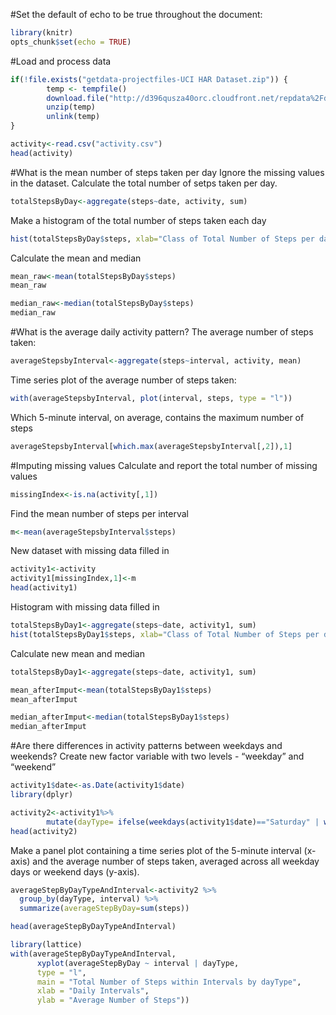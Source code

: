 #Set the default of echo to be true throughout the document:
```r
library(knitr)
opts_chunk$set(echo = TRUE)
```
#Load and process data
```r
if(!file.exists("getdata-projectfiles-UCI HAR Dataset.zip")) {
        temp <- tempfile()
        download.file("http://d396qusza40orc.cloudfront.net/repdata%2Fdata%2Factivity.zip",temp)
        unzip(temp)
        unlink(temp)
}

activity<-read.csv("activity.csv")
head(activity)
```
#What is the mean number of steps taken per day
Ignore the missing values in the dataset. Calculate the total number of setps taken per day.
```r
totalStepsByDay<-aggregate(steps~date, activity, sum)
```
Make a histogram of the total number of steps taken each day
```r
hist(totalStepsByDay$steps, xlab="Class of Total Number of Steps per day", ylab="Number of Days", main="Total Number of Steps taken each day")
```
Calculate the mean and median
```r
mean_raw<-mean(totalStepsByDay$steps)
mean_raw
```
```r
median_raw<-median(totalStepsByDay$steps)
median_raw
```
#What is the average daily activity pattern?
The average number of steps taken:
```r
averageStepsbyInterval<-aggregate(steps~interval, activity, mean)
```
Time series plot of the average number of steps taken:
```r
with(averageStepsbyInterval, plot(interval, steps, type = "l"))
```
Which 5-minute interval, on average, contains the maximum number of steps
```r
averageStepsbyInterval[which.max(averageStepsbyInterval[,2]),1]
```
#Imputing missing values
Calculate and report the total number of missing values
```r
missingIndex<-is.na(activity[,1])
```
Find the mean number of steps per interval
```r
m<-mean(averageStepsbyInterval$steps)
```
New dataset with missing data filled in
```r
activity1<-activity
activity1[missingIndex,1]<-m
head(activity1)
```
Histogram with missing data filled in
```r
totalStepsByDay1<-aggregate(steps~date, activity1, sum)
hist(totalStepsByDay1$steps, xlab="Class of Total Number of Steps per day", ylab="Number of Days", main="Number of Steps taken each day after missing values are imputed")
```
Calculate new mean and median
```r
totalStepsByDay1<-aggregate(steps~date, activity1, sum)
```
```r
mean_afterImput<-mean(totalStepsByDay1$steps)
mean_afterImput
```
```r
median_afterImput<-median(totalStepsByDay1$steps)
median_afterImput
```
#Are there differences in activity patterns between weekdays and weekends?
Create new factor variable with two levels - "weekday" and "weekend"
```r
activity1$date<-as.Date(activity1$date)
library(dplyr)
```
```r
activity2<-activity1%>%
        mutate(dayType= ifelse(weekdays(activity1$date)=="Saturday" | weekdays(activity1$date)=="Sunday", "Weekend", "Weekday"))
head(activity2)
```
Make a panel plot containing a time series plot of the 5-minute interval (x-axis) and the average number of steps taken, averaged across all weekday days or weekend days (y-axis).
```r
averageStepByDayTypeAndInterval<-activity2 %>%
  group_by(dayType, interval) %>%
  summarize(averageStepByDay=sum(steps))

head(averageStepByDayTypeAndInterval)
```
```r
library(lattice)
with(averageStepByDayTypeAndInterval, 
      xyplot(averageStepByDay ~ interval | dayType, 
      type = "l",      
      main = "Total Number of Steps within Intervals by dayType",
      xlab = "Daily Intervals",
      ylab = "Average Number of Steps"))
```

